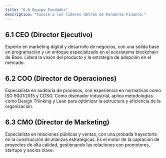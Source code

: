```yaml
---
title: "6.0 Equipo Fundador"
description: "Conoce a los líderes detrás de Pandoras Finance."
---
```


## 6.1 CEO (Director Ejecutivo)
Experto en marketing digital y desarrollo de negocios, con una sólida base en programación y un enfoque especializado en el ecosistema blockchain de Base. Lidera la visión del producto y la estrategia de adopción en el mercado.

## 6.2 COO (Director de Operaciones)
Especialista en auditoría de procesos, con experiencia en normativas como ISO 9001:2015 y COSO. Como diseñador industrial, aplica metodologías como Design Thinking y Lean para optimizar la estructura y eficiencia de la organización.

## 6.3 CMO (Director de Marketing)
Especialista en relaciones públicas y ventas, con una probada trayectoria en la construcción de alianzas estratégicas. Es el motor de la captación de proyectos de alta calidad, gestionando las relaciones con promotores, startups y socios clave.
